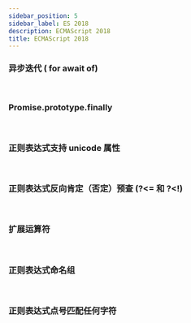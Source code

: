```yaml
---
sidebar_position: 5
sidebar_label: ES 2018
description: ECMAScript 2018
title: ECMAScript 2018
---
```

<!-- http://blog.ycqupup.com/archives/es9%E6%96%B0%E7%89%B9%E6%80%A7 -->

### 异步迭代 ( for await of)

<br />

### Promise.prototype.finally

<br />

### 正则表达式支持 unicode 属性

<br />

### 正则表达式反向肯定（否定）预查 (?<= 和 ?<!)

<br />

### 扩展运算符

<br />

### 正则表达式命名组

<br />

### 正则表达式点号匹配任何字符

<br />
